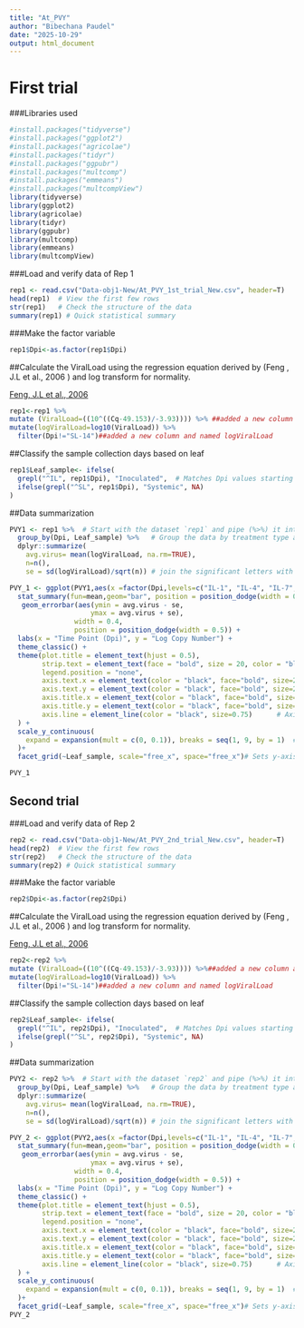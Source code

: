 ```yaml
---
title: "At_PVY"
author: "Bibechana Paudel"
date: "2025-10-29"
output: html_document
---
```


# **First trial**

###Libraries used

```r
#install.packages("tidyverse")
#install.packages("ggplot2")
#install.packages("agricolae")
#install.packages("tidyr")
#install.packages("ggpubr")
#install.packages("multcomp")
#install.packages("emmeans")
#install.packages("multcompView")
library(tidyverse)
library(ggplot2)
library(agricolae)
library(tidyr)
library(ggpubr)
library(multcomp)
library(emmeans)
library(multcompView)
```

###Load and verify data of Rep 1
```r
rep1 <- read.csv("Data-obj1-New/At_PVY_1st_trial_New.csv", header=T)
head(rep1)  # View the first few rows
str(rep1)   # Check the structure of the data
summary(rep1) # Quick statistical summary
```

###Make the factor variable
```r
rep1$Dpi<-as.factor(rep1$Dpi)
```

##Calculate the ViralLoad using the regression equation derived by (Feng , J.L et al., 2006 ) and log transform for normality.

[Feng, J.L et al., 2006](https://academic.oup.com/abbs/article/38/10/669/217)

```r
rep1<-rep1 %>% 
mutate (ViralLoad=((10^((Cq-49.153)/-3.93)))) %>% ##added a new column and named ViralLoad
mutate(logViralLoad=log10(ViralLoad)) %>% 
  filter(Dpi!="SL-14")##added a new column and named logViralLoad
```

##Classify the sample collection days based on leaf

```r
rep1$Leaf_sample<- ifelse(
  grepl("^IL", rep1$Dpi), "Inoculated",  # Matches Dpi values starting with IL
  ifelse(grepl("^SL", rep1$Dpi), "Systemic", NA)
)
```

##Data summarization

```r
PVY1 <- rep1 %>%  # Start with the dataset `rep1` and pipe (%>%) it into the next operations
  group_by(Dpi, Leaf_sample) %>%   # Group the data by treatment type and days post-inoculation (Dpi)
  dplyr::summarize(
    avg.virus= mean(logViralLoad, na.rm=TRUE),
    n=n(),
    se = sd(logViralLoad)/sqrt(n)) # join the significant letters with the PVY1 data frame.
```



```r
PVY_1 <- ggplot(PVY1,aes(x =factor(Dpi,levels=c("IL-1", "IL-4", "IL-7", "IL-10","SL-7", "SL-10")), y = avg.virus)) +
  stat_summary(fun=mean,geom="bar", position = position_dodge(width = 0.5), width = 0.5, fill="#56B4E9") +
   geom_errorbar(aes(ymin = avg.virus - se, 
                    ymax = avg.virus + se),
                width = 0.4,
                position = position_dodge(width = 0.5)) +
  labs(x = "Time Point (Dpi)", y = "Log Copy Number") +
  theme_classic() +
  theme(plot.title = element_text(hjust = 0.5),
        strip.text = element_text(face = "bold", size = 20, color = "black"),
        legend.position = "none", 
        axis.text.x = element_text(color = "black", face="bold", size=20),   # X-axis text color
        axis.text.y = element_text(color = "black", face="bold", size=20),   # Y-axis text color
        axis.title.x = element_text(color = "black", face="bold", size=20),  # X-axis label color
        axis.title.y = element_text(color = "black", face="bold", size=20),  # Y-axis label color
        axis.line = element_line(color = "black", size=0.75)      # Axis lines color
  ) +
  scale_y_continuous(
    expand = expansion(mult = c(0, 0.1)), breaks = seq(1, 9, by = 1)  # This removes padding at the bottom of the plot
  )+
  facet_grid(~Leaf_sample, scale="free_x", space="free_x")# Sets y-axis limits but removes points outside 0-8

PVY_1

```

## Second trial
###Load and verify data of Rep 2
```r
rep2 <- read.csv("Data-obj1-New/At_PVY_2nd_trial_New.csv", header=T)
head(rep2)  # View the first few rows
str(rep2)   # Check the structure of the data
summary(rep2) # Quick statistical summary
```

###Make the factor variable
```r
rep2$Dpi<-as.factor(rep2$Dpi)
```

##Calculate the ViralLoad using the regression equation derived by (Feng , J.L et al., 2006 ) and log transform for normality.

[Feng, J.L et al., 2006](https://academic.oup.com/abbs/article/38/10/669/217)

```r
rep2<-rep2 %>% 
mutate (ViralLoad=((10^((Cq-49.153)/-3.93)))) %>%##added a new column and named ViralLoad
mutate(logViralLoad=log10(ViralLoad)) %>% 
  filter(Dpi!="SL-14")##added a new column and named logViralLoad
```

##Classify the sample collection days based on leaf

```r
rep2$Leaf_sample<- ifelse(
  grepl("^IL", rep2$Dpi), "Inoculated",  # Matches Dpi values starting with IL
  ifelse(grepl("^SL", rep2$Dpi), "Systemic", NA)
)
```

##Data summarization

```r
PVY2 <- rep2 %>%  # Start with the dataset `rep2` and pipe (%>%) it into the next operations
  group_by(Dpi, Leaf_sample) %>%   # Group the data by treatment type and days post-inoculation (Dpi)
  dplyr::summarize(
    avg.virus= mean(logViralLoad, na.rm=TRUE),
    n=n(),
    se = sd(logViralLoad)/sqrt(n)) # join the significant letters with the PVY1 data frame.
```



```r
PVY_2 <- ggplot(PVY2,aes(x =factor(Dpi,levels=c("IL-1", "IL-4", "IL-7", "IL-10","SL-7", "SL-10")), y = avg.virus)) +
  stat_summary(fun=mean,geom="bar", position = position_dodge(width = 0.5), width = 0.5, fill="#56B4E9") +
   geom_errorbar(aes(ymin = avg.virus - se, 
                    ymax = avg.virus + se),
                width = 0.4,
                position = position_dodge(width = 0.5)) +
  labs(x = "Time Point (Dpi)", y = "Log Copy Number") +
  theme_classic() +
  theme(plot.title = element_text(hjust = 0.5),
        strip.text = element_text(face = "bold", size = 20, color = "black"),
        legend.position = "none", 
        axis.text.x = element_text(color = "black", face="bold", size=20),   # X-axis text color
        axis.text.y = element_text(color = "black", face="bold", size=20),   # Y-axis text color
        axis.title.x = element_text(color = "black", face="bold", size=20),  # X-axis label color
        axis.title.y = element_text(color = "black", face="bold", size=20),  # Y-axis label color
        axis.line = element_line(color = "black", size=0.75)      # Axis lines color
  ) +
  scale_y_continuous(
    expand = expansion(mult = c(0, 0.1)), breaks = seq(1, 9, by = 1)  # This removes padding at the bottom of the plot
  )+
  facet_grid(~Leaf_sample, scale="free_x", space="free_x")# Sets y-axis limits but removes points outside 0-8
PVY_2

```

